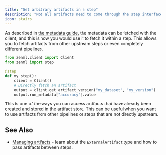 ```yaml
---
title: "Get arbitrary artifacts in a step"
description: "Not all artifacts need to come through the step interface from direct upstream steps."
icon: stairs
---
```


As described in [the metadata guide](/latest/usage/resource-data-management/track-metrics-metadata/logging-metadata), the metadata can be fetched with the client, and this is how you would use it to fetch it within a step. This allows you to fetch artifacts from other upstream steps or even completely different pipelines.

```py
from zenml.client import Client
from zenml import step

@step
def my_step():
    client = Client()
    # Directly fetch an artifact
    output = client.get_artifact_version("my_dataset", "my_version")
    output.run_metadata["accuracy"].value
```

This is one of the ways you can access artifacts that have already been created and stored in the artifact store. This can be useful when you want to use artifacts from other pipelines or steps that are not directly upstream.

## See Also

* [Managing artifacts](/latest/user-guide/guides/starter-guide/manage-artifacts) \- learn about the `ExternalArtifact` type and how to pass artifacts between steps.
